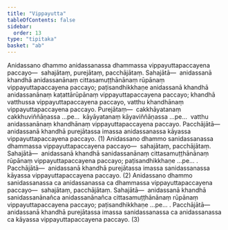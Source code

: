 ```yaml
---
title: "Vippayutta"
tableOfContents: false
sidebar:
  order: 13
type: "tipitaka"
basket: "ab"
---
```



<DynamicBreadcrumb />

<Division number="45">

<Paragraph number="637">
Anidassano dhammo anidassanassa dhammassa vippayuttapaccayena paccayo—  sahajātaṃ, purejātaṃ, pacchājātaṃ. <Emphasis>Sahajātā</Emphasis>—  anidassanā khandhā anidassanānaṃ cittasamuṭṭhānānaṃ rūpānaṃ vippayuttapaccayena paccayo; paṭisandhikkhaṇe anidassanā khandhā anidassanānaṃ kaṭattārūpānaṃ vippayuttapaccayena paccayo; khandhā vatthussa vippayuttapaccayena paccayo, vatthu khandhānaṃ vippayuttapaccayena paccayo. <Emphasis>Purejātaṃ</Emphasis>—  cakkhāyatanaṃ cakkhuviññāṇassa …pe…  kāyāyatanaṃ kāyaviññāṇassa …pe…  vatthu anidassanānaṃ khandhānaṃ vippayuttapaccayena paccayo. <Emphasis>Pacchājātā</Emphasis>—  anidassanā khandhā purejātassa imassa anidassanassa kāyassa vippayuttapaccayena paccayo. (1)
</Paragraph>

<Paragraph number="638">
Anidassano dhammo sanidassanassa dhammassa vippayuttapaccayena paccayo—  sahajātaṃ, pacchājātaṃ. <Emphasis>Sahajātā</Emphasis>—  anidassanā khandhā sanidassanānaṃ cittasamuṭṭhānānaṃ rūpānaṃ vippayuttapaccayena paccayo; paṭisandhikkhaṇe …pe… . <Emphasis>Pacchājātā</Emphasis>—  anidassanā khandhā purejātassa imassa sanidassanassa kāyassa vippayuttapaccayena paccayo. (2)
</Paragraph>

<Paragraph number="639">
Anidassano dhammo sanidassanassa ca anidassanassa ca dhammassa vippayuttapaccayena paccayo—  sahajātaṃ, pacchājātaṃ. <Emphasis>Sahajātā</Emphasis>—  anidassanā khandhā sanidassanānañca anidassanānañca cittasamuṭṭhānānaṃ rūpānaṃ vippayuttapaccayena paccayo; paṭisandhikkhaṇe …pe… . <Emphasis>Pacchājātā</Emphasis>—  anidassanā khandhā purejātassa imassa sanidassanassa ca anidassanassa ca kāyassa vippayuttapaccayena paccayo. (3)
</Paragraph>
</Division>